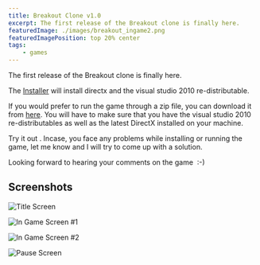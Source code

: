 ```yaml
---
title: Breakout Clone v1.0
excerpt: The first release of the Breakout clone is finally here.
featuredImage: ./images/breakout_ingame2.png
featuredImagePosition: top 20% center
tags:
    - games
---
```


The first release of the Breakout clone is finally here.

The [Installer](/downloads/Breakout_setup_v1.1.exe) will install directx and the visual studio 2010 re-distributable.

If you would prefer to run the game through a zip file, you can download it from [here](/downloads/Breakout.zip). You
will have to make sure that you have the visual studio 2010 re-distributables as well as the latest DirectX installed on
your machine.

Try it out . Incase, you face any problems while installing or running the game, let me know and I will try to come up
with a solution.

Looking forward to hearing your comments on the game  :-)

## Screenshots

![Title Screen](./images/breakout_title.png)

![In Game Screen #1](./images/breakout_ingame1.png)

![In Game Screen #2](./images/breakout_ingame2.png)

![Pause Screen](./images/breakout_pause.png)
